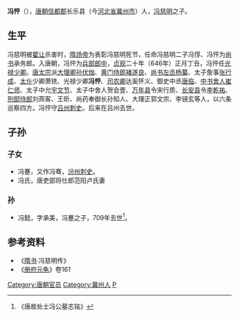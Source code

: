 '''冯怦'''（{{bd|614年||646年|}}），[[唐朝|唐朝]][[信都郡|信都郡]]长乐县（今[[河北省|河北省]][[冀州市|冀州市]]）人，[[冯慈明|冯慈明]]之子。
==生平==
冯慈明被[[翟让|翟让]]杀害时，[[隋炀帝|隋炀帝]]为表彰冯慈明死节，任命冯慈明二子冯惇、冯怦为[[尚书|尚书]]承务郎。入唐朝，冯怦为[[兵部郎中|兵部郎中]]，[[贞观_(唐朝)|贞观]]二十年（646年）正月丁丑，冯怦任[[光禄少卿|光禄少卿]]。[[唐太宗|唐太宗]]派[[大理卿|大理卿]][[孙伏伽|孙伏伽]]、[[黄门侍郎|黄门侍郎]][[褚遂良|褚遂良]]、[[尚书左丞|尚书左丞]][[杨纂|杨纂]]、太子詹事[[张行成_(唐朝)|张行成]]、[[太仆|太仆]]少卿萧铣、光禄少卿'''冯怦'''、[[司农卿|司农卿]]达奚怀义、御史中丞[[唐临|唐临]]、[[中书舍人|中书舍人]][[崔仁师|崔仁师]]、太子中允[[宇文节|宇文节]]、太子中舍人贺会壹、[[万年县|万年县]]令宋行质、[[长安县|长安县]]令[[李乾祐|李乾祐]]、[[刑部侍郎|刑部侍郎]]刘燕客、王昕、尚药奉御长孙知人、大理正郭文宗、李镜玄等人，以六条巡察四方。冯怦守[[吕州|吕州]][[刺史|刺史]]。后来在吕州去世。

==子孙==
===子女===
*冯蹇，又作冯骞，[[汾州|汾州]][[刺史|刺史]]。
*冯氏，唐吏部将仕郎范阳卢氏妻

===孙===
*冯懿，字承美，冯蹇之子，709年去世<ref>《唐故处士冯公墓志铭》</ref>。
==参考资料==
* 《[[隋书|隋书]]·冯慈明传》
* 《[[册府元龟|册府元龟]]》卷161
{{DEFAULTSORT:F冯}}
[[Category:唐朝官员|Category:唐朝官员]]
[[Category:冀州人|Category:冀州人]]
[[Category:冯姓|P]]
